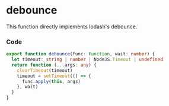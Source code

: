 
<BackTop />

# debounce

This function directly implements lodash's debounce.

### Code

```ts filename="services/utils/index.ts"
export function debounce(func: Function, wait: number) {
  let timeout: string | number | NodeJS.Timeout | undefined
  return function (...args: any) {
    clearTimeout(timeout)
    timeout = setTimeout(() => {
      func.apply(this, args)
    }, wait)
  }
}
```

<Comment />
